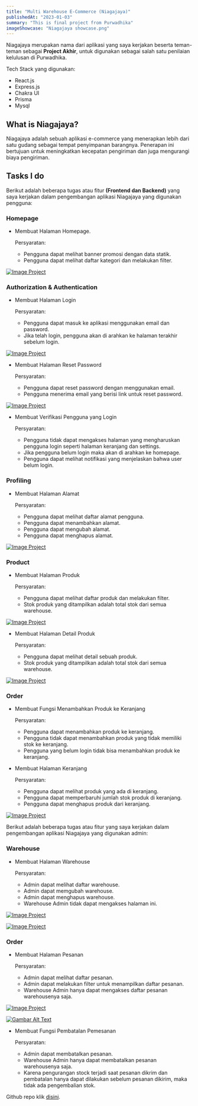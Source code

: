 ```yaml
---
title: "Multi Warehouse E-Commerce (Niagajaya)"
publishedAt: "2023-01-03"
summary: "This is final project from Purwadhika"
imageShowcase: "Niagajaya showcase.png"
---
```


Niagajaya merupakan nama dari aplikasi yang saya kerjakan beserta teman-teman sebagai **Project Akhir**,
untuk digunakan sebagai salah satu penilaian kelulusan di Purwadhika.

Tech Stack yang digunakan:

- React.js
- Express.js
- Chakra UI
- Prisma
- Mysql

## What is Niagajaya?

Niagajaya adalah sebuah aplikasi e-commerce yang menerapkan lebih dari satu gudang sebagai tempat penyimpanan barangnya.
Penerapan ini bertujuan untuk meningkatkan kecepatan pengiriman dan juga mengurangi biaya pengiriman.

## Tasks I do

Berikut adalah beberapa tugas atau fitur **(Frontend dan Backend)** yang saya kerjakan dalam pengembangan aplikasi Niagajaya yang digunakan pengguna:

### Homepage

- Membuat Halaman Homepage.

  Persyaratan:

  - Pengguna dapat melihat banner promosi dengan data statik.
  - Pengguna dapat melihat daftar kategori dan melakukan filter.

[![Image Project](/project-ketiga-screenshot/homepage.png)](/project-ketiga-screenshot/homepage.png)

### Authorization & Authentication

- Membuat Halaman Login

  Persyaratan:

  - Pengguna dapat masuk ke aplikasi menggunakan email dan password.
  - Jika telah login, pengguna akan di arahkan ke halaman terakhir sebelum login.

[![Image Project](/project-ketiga-screenshot/login.png)](/project-ketiga-screenshot/login.png)

- Membuat Halaman Reset Password

  Persyaratan:

  - Pengguna dapat reset password dengan menggunakan email.
  - Pengguna menerima email yang berisi link untuk reset password.

[![Image Project](/project-ketiga-screenshot/reset-password.png)](/project-ketiga-screenshot/reset-password.png)

- Membuat Verifikasi Pengguna yang Login

  Persyaratan:

  - Pengguna tidak dapat mengakses halaman yang mengharuskan pengguna login seperti halaman keranjang dan settings.
  - Jika pengguna belum login maka akan di arahkan ke homepage.
  - Pengguna dapat melihat notifikasi yang menjelaskan bahwa user belum login.

### Profiling

- Membuat Halaman Alamat

  Persyaratan:

  - Pengguna dapat melihat daftar alamat pengguna.
  - Pengguna dapat menambahkan alamat.
  - Pengguna dapat mengubah alamat.
  - Pengguna dapat menghapus alamat.

[![Image Project](/project-ketiga-screenshot/alamat.png)](/project-ketiga-screenshot/alamat.png)

### Product

- Membuat Halaman Produk

  Persyaratan:

  - Pengguna dapat melihat daftar produk dan melakukan filter.
  - Stok produk yang ditampilkan adalah total stok dari semua warehouse.

[![Image Project](/project-ketiga-screenshot/produk.png)](/project-ketiga-screenshot/produk.png)

- Membuat Halaman Detail Produk

  Persyaratan:

  - Pengguna dapat melihat detail sebuah produk.
  - Stok produk yang ditampilkan adalah total stok dari semua warehouse.

[![Image Project](/project-ketiga-screenshot/produk-detail.png)](/project-ketiga-screenshot/produk-detail.png)

### Order

- Membuat Fungsi Menambahkan Produk ke Keranjang

  Persyaratan:

  - Pengguna dapat menambahkan produk ke keranjang.
  - Pengguna tidak dapat menambahkan produk yang tidak memiliki stok ke keranjang.
  - Pengguna yang belum login tidak bisa menambahkan produk ke keranjang.

- Membuat Halaman Keranjang

  Persyaratan:

  - Pengguna dapat melihat produk yang ada di keranjang.
  - Pengguna dapat memperbaruhi jumlah stok produk di keranjang.
  - Pengguna dapat menghapus produk dari keranjang.

[![Image Project](/project-ketiga-screenshot/keranjang.png)](/project-ketiga-screenshot/keranjang.png)

Berikut adalah beberapa tugas atau fitur yang saya kerjakan dalam pengembangan aplikasi Niagajaya yang digunakan admin:

### Warehouse

- Membuat Halaman Warehouse

  Persyaratan:

  - Admin dapat melihat daftar warehouse.
  - Admin dapat memgubah warehouse.
  - Admin dapat menghapus warehouse.
  - Warehouse Admin tidak dapat mengakses halaman ini.

[![Image Project](/project-ketiga-screenshot/admin-warehouse.png)](/project-ketiga-screenshot/admin-warehouse.png)

[![Image Project](/project-ketiga-screenshot/admin-warehouse-create.png)](/project-ketiga-screenshot/admin-warehouse-create.png)

### Order

- Membuat Halaman Pesanan

  Persyaratan:

  - Admin dapat melihat daftar pesanan.
  - Admin dapat melakukan filter untuk menampilkan daftar pesanan.
  - Warehouse Admin hanya dapat mengakses daftar pesanan warehousenya saja.

[![Image Project](/project-ketiga-screenshot/admin-orders.png)](/project-ketiga-screenshot/admin-orders.png)

[![Gambar Alt Text](/project-ketiga-screenshot/admin-orders-filter.png)](/project-ketiga-screenshot/admin-orders-filter.png)

- Membuat Fungsi Pembatalan Pemesanan

  Persyaratan:

  - Admin dapat membatalkan pesanan.
  - Warehouse Admin hanya dapat membatalkan pesanan warehousenya saja.
  - Karena pengurangan stock terjadi saat pesanan dikrim dan pembatalan hanya dapat dilakukan sebelum pesanan dikirim,
    maka tidak ada pengembalian stok.

Github repo klik [disini](https://github.com/marsmallowz/JCWD010601 "Github repo Project Ketiga").
